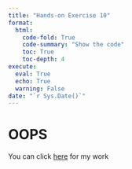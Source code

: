 ```yaml
---
title: "Hands-on Exercise 10"
format:
  html:
    code-fold: True
    code-summary: "Show the code"
    toc: True
    toc-depth: 4
execute:
  eval: True
  echo: True
  warning: False
date: "`r Sys.Date()`"
---
```


# OOPS

You can click [here](https://is415-gaa-krislbt.netlify.app/hands-on_ex/hands-on_ex08/hands-on_ex08) for my work

